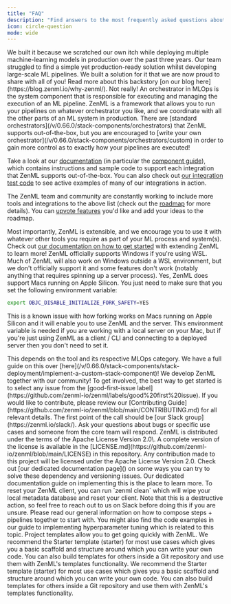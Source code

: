```yaml
---
title: "FAQ"
description: "Find answers to the most frequently asked questions about ZenML."
icon: circle-question
mode: wide
---
```


<AccordionGroup>
  <Accordion title="Why did you build ZenML?">
  We built it because we scratched our own itch while deploying multiple machine-learning models in production over the past three years. Our team struggled to find a simple yet production-ready solution whilst developing large-scale ML pipelines. We built a solution for it that we are now proud to share with all of you! Read more about this backstory [on our blog here](https://blog.zenml.io/why-zenml/).
  </Accordion>
  <Accordion title="Is ZenML just another orchestrator like Airflow, Kubeflow, Flyte, etc?">
  Not really! An orchestrator in MLOps is the system component that is responsible for executing and managing the execution of an ML pipeline. ZenML is a framework that allows you to run your pipelines on whatever orchestrator you like, and we coordinate with all the other parts of an ML system in production. There are [standard orchestrators](/v/0.66.0/stack-components/orchestrators) that ZenML supports out-of-the-box, but you are encouraged to [write your own orchestrator](/v/0.66.0/stack-components/orchestrators/custom) in order to gain more control as to exactly how your pipelines are executed!
  </Accordion>
  <Accordion title=" Can I use the tool `X`? How does the tool `Y` integrate with ZenML?">

Take a look at our [documentation](https://docs.zenml.io) (in particular the [component guide](/v/0.66.0/stack-components/component-guide)), which contains instructions and sample code to support each integration that ZenML supports out-of-the-box. You can also check out [our integration test code](https://github.com/zenml-io/zenml/tree/main/tests/integration/examples) to see active examples of many of our integrations in action.

The ZenML team and community are constantly working to include more tools and integrations to the above list (check out the [roadmap](https://zenml.io/roadmap) for more details). You can [upvote features](https://zenml.io/discussion) you'd like and add your ideas to the roadmap.

Most importantly, ZenML is extensible, and we encourage you to use it with whatever other tools you require as part of your ML process and system(s). Check out [our documentation on how to get started](/v/0.66.0/) with extending ZenML to learn more!
  </Accordion>
  <Accordion title=" Do you support Windows?">
  ZenML officially supports Windows if you're using WSL. Much of ZenML will also work on Windows outside a WSL environment, but we don't officially support it and some features don't work (notably anything that requires spinning up a server process).
  </Accordion>
  <Accordion title="Do you support Macs running on Apple Silicon?">
  Yes, ZenML does support Macs running on Apple Silicon. You just need to make sure that you set the following environment variable:

```Bash
export OBJC_DISABLE_INITIALIZE_FORK_SAFETY=YES
```
This is a known issue with how forking works on Macs running on Apple Silicon and it will enable you to use ZenML and the server. This environment variable is needed if you are working with a local server on your Mac, but if you're just using ZenML as a client / CLI and connecting to a deployed server then you don't need to set it.

  </Accordion>
  <Accordion title="How can I make ZenML work with my custom tool? How can I extend or build on ZenML?">
  This depends on the tool and its respective MLOps category. We have a full guide on this over [here](/v/0.66.0/stack-components/stack-deployment/implement-a-custom-stack-component)!
  </Accordion>
  <Accordion title="How can I contribute?">
  We develop ZenML together with our community! To get involved, the best way to get started is to select any issue from the [good-first-issue label](https://github.com/zenml-io/zenml/labels/good%20first%20issue). If you would like to contribute, please review our [Contributing Guide](https://github.com/zenml-io/zenml/blob/main/CONTRIBUTING.md) for all relevant details.
  </Accordion>
  <Accordion title="How can I speak with the community?">
  The first point of the call should be [our Slack group](https://zenml.io/slack/). Ask your questions about bugs or specific use cases and someone from the core team will respond.
  </Accordion>
  <Accordion title="Which license does ZenML use?">
  ZenML is distributed under the terms of the Apache License Version 2.0\. A complete version of the license is available in the [LICENSE.md](https://github.com/zenml-io/zenml/blob/main/LICENSE) in this repository. Any contribution made to this project will be licensed under the Apache License Version 2.0.
  </Accordion>
  <Accordion title="How do I deal with dependency clashes mitigation with ZenML?">
  Check out [our dedicated documentation page]() on some ways you can try to solve these dependency and versioning issues.
</Accordion>

<Accordion title="How do I do hyperparameter tuning?">
  Our dedicated documentation guide on implementing this is the place to learn more.
</Accordion>

<Accordion title="How do I reset things when something goes wrong?">
  To reset your ZenML client, you can run `zenml clean` which will wipe your local metadata database and reset your client. Note that this is a destructive action, so feel free to reach out to us on Slack before doing this if you are unsure.
</Accordion>

<Accordion title="How do I create steps that create other steps AKA dynamic pipelines and steps?">
  Please read our general information on how to compose steps + pipelines together to start with. You might also find the code examples in our guide to implementing hyperparameter tuning which is related to this topic.
</Accordion>

<Accordion title="How do I use templates: using starter code with ZenML?">
  Project templates allow you to get going quickly with ZenML. We recommend the
  Starter template (starter) for most use cases which gives you a basic scaffold
  and structure around which you can write your own code. You can also build
  templates for others inside a Git repository and use them with ZenML's
  templates functionality. We recommend the Starter template (starter) for most use cases which gives you a basic scaffold
and structure around which you can write your own code. You can also build
templates for others inside a Git repository and use them with ZenML's templates
functionality.
</Accordion>


</AccordionGroup>
